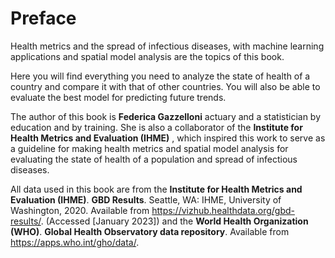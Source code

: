 # Preface {#sec-preface .unnumbered}

Health metrics and the spread of infectious diseases, with machine learning applications and spatial model analysis are the topics of this book.

Here you will find everything you need to analyze the state of health of a country and compare it with that of other countries. You will also be able to evaluate the best model for predicting future trends.

The author of this book is **Federica Gazzelloni** actuary and a statistician by education and by training. She is also a collaborator of the **Institute for Health Metrics and Evaluation (IHME)** , which inspired this work to serve as a guideline for making health metrics and spatial model analysis for evaluating the state of health of a population and spread of infectious diseases.

All data used in this book are from the **Institute for Health Metrics and Evaluation (IHME)**. **GBD Results**. Seattle, WA: IHME, University of Washington, 2020. Available from [https://vizhub.healthdata.org/gbd-results/](https://urldefense.com/v3/__https:/vizhub.healthdata.org/gbd-results/__;!!K-Hz7m0Vt54!l72IcmA_WDWDWqHLaUzVrt8XbheUn0_vWggtGDbhl4vxiT64nLrmzX32rCVfXnXUO6SO89nOjSnj5g$). (Accessed \[January 2023\]) and the **World Health Organization (WHO)**. **Global Health Observatory data repository**. Available from [https://apps.who.int/gho/data/](https://apps.who.int/gho/data/node.main.LIFECOUNTRY?lang=en).
